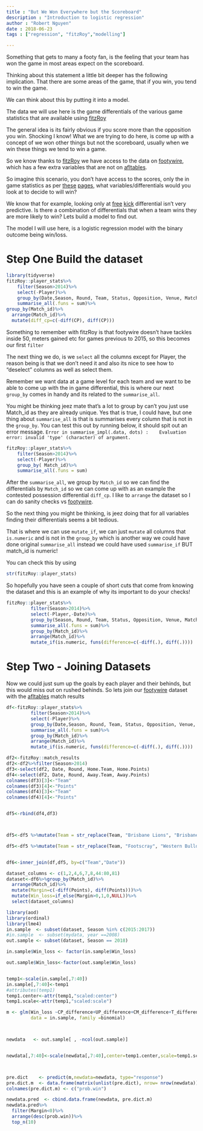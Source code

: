 ```yaml
---
title : "But We Won Everywhere but the Scoreboard"
description : "Introduction to logistic regression"
author : "Robert Nguyen"
date : 2018-06-23
tags : ["regression", "fitzRoy","modelling"]

---
```


Something that gets to many a footy fan, is the feeling that your team has won the game in most areas expect on the scoreboard. 

Thinking about this statement a little bit deeper has the following implication. That there are some areas of the game, that if you win, you tend to win the game. 

We can think about this by putting it into a model. 


The data we will use here is the game differentials of the various game statistics that are available using [fitzRoy](https://github.com/jimmyday12/fitzRoy)


The general idea is its fairly obvious if you score more than the opposition you win. Shocking I know! What we are trying to do here, is come up with a concept of we won other things but not the scoreboard, usually when we win these things we tend to win a game. 

So we know thanks to [fitzRoy](https://github.com/jimmyday12/fitzRoy) we have access to the data on [footywire](https://www.footywire.com/), which has a few extra variables that are not on [afltables](https://afltables.com/afl/afl_index.html). 

So imagine this scenario, you don't have access to the scores, only the in game statistics as per [these](https://www.footywire.com/afl/footy/ft_match_statistics?mid=9626) [pages](https://www.footywire.com/afl/footy/ft_match_statistics?mid=9626&advv=Y), what variables/differentials would you look at to decide to will win? 

We know that for example, looking only at [free](https://analysisofafl.netlify.com/makemeauser/2018-06-25-a-different-free-kick-ladder/) [kick](https://www.triplem.com.au/sport/afl/news/afl-free-kick-differential-ladder-round-14-2018) differential isn't very predictive. Is there a combination of differentials that when a team wins they are more likely to win? Lets build a model to find out. 


The model I will use here, is a logistic regression model with the binary outcome being win/loss. 

# Step One Build the dataset

```r
library(tidyverse)
fitzRoy::player_stats%>%
    filter(Season>2014)%>%
    select(-Player)%>%
    group_by(Date,Season, Round, Team, Status, Opposition, Venue, Match_id)%>%
    summarise_all(.funs = sum)%>%
group_by(Match_id)%>%
  arrange(Match_id)%>%
  mutate(diff_cp=c(-diff(CP), diff(CP)))

```


Something to remember with fitzRoy is that footywire doesn't have tackles inside 50, meters gained etc for games previous to 2015, so this becomes our first `filter` 

The next thing we do, is we `select` all the columns except for Player, the reason being is that we don't need it and also its nice to see how to "deselect" columns as well as select them. 

Remember we want data at a game level for each team and we want to be able to come up with the in game differential, this is where our next `group_by` comes in handy and its related to the `summarise_all`. 

You might be thinking jeez mate that's a lot to group by can't you just use Match_id as they are already unique. Yes that is true, I could have, but one thing about `summarise_all` is that is summarises every column that is not in the `group_by`. You can test this out by running below, it should spit out an error message. `Error in summarise_impl(.data, dots) : 
  Evaluation error: invalid 'type' (character) of argument.`
  
```r

fitzRoy::player_stats%>%
    filter(Season>2014)%>%
    select(-Player)%>%
    group_by( Match_id)%>%
    summarise_all(.funs = sum)
```

After the `summarise_all`, we group by `Match_id` so we can find the differentials by `Match_id` so we can come up with as an example the contested possession differential `diff_cp`. I like to `arrange` the dataset so I can do sanity checks vs [footywire](https://www.footywire.com/afl/footy/ft_match_statistics?mid=9626).

So the next thing you might be thinking, is jeez doing that for all variables finding their differentials seems a bit tedious. 

That is where we can use `mutate_if`, we can just `mutate` all columns that `is.numeric` and is not in the `group_by` which is another way we could have done original `summarise_all` instead we could have used `summarise_if` BUT match_id is numeric!

You can check this by using 
```r
str(fitzRoy::player_stats)
```

So hopefully you have seen a couple of short cuts that come from knowing the dataset and this is an example of why its important to do your checks! 




```r
fitzRoy::player_stats%>%
         filter(Season>2014)%>%
         select(-Player,-Date)%>%
         group_by(Season, Round, Team, Status, Opposition, Venue, Match_id)%>%
         summarise_all(.funs = sum)%>%
         group_by(Match_id)%>%
         arrange(Match_id)%>%
         mutate_if(is.numeric, funs(difference=c(-diff(.), diff(.))))

```

# Step Two - Joining Datasets

Now we could just sum up the goals by each player and their behinds, but this would miss out on rushed behinds. So lets join our [footywire](https://www.footywire.com) dataset with the [afltables](https://afltables.com/afl/seas/2018.html) match results



```r
df<-fitzRoy::player_stats%>%
         filter(Season>2014)%>%
         select(-Player)%>%
         group_by(Date,Season, Round, Team, Status, Opposition, Venue, Match_id)%>%
         summarise_all(.funs = sum)%>%
         group_by(Match_id)%>%
         arrange(Match_id)%>%
         mutate_if(is.numeric, funs(difference=c(-diff(.), diff(.))))

df2<-fitzRoy::match_results
df2<-df2%>%filter(Season>2014)
df3<-select(df2, Date, Round, Home.Team, Home.Points)
df4<-select(df2, Date, Round, Away.Team, Away.Points)
colnames(df3)[3]<-"Team"
colnames(df3)[4]<-"Points"
colnames(df4)[3]<-"Team"
colnames(df4)[4]<-"Points"


df5<-rbind(df4,df3)



df5<-df5 %>%mutate(Team = str_replace(Team, "Brisbane Lions", "Brisbane"))

df5<-df5 %>%mutate(Team = str_replace(Team, "Footscray", "Western Bulldogs"))


df6<-inner_join(df,df5, by=c("Team","Date"))

dataset_columns <- c(1,2,4,6,7,8,44:80,81)
dataset<-df6%>%group_by(Match_id)%>%
  arrange(Match_id)%>%
  mutate(Margin=c(-diff(Points), diff(Points)))%>%
  mutate(Win_loss=if_else(Margin>0,1,0,NULL))%>%
  select(dataset_columns)


```





```r
library(aod)
library(ordinal)
library(lme4)
in.sample  <- subset(dataset, Season %in% c(2015:2017))
#in.sample  <- subset(mydata, year ==2008)
out.sample <- subset(dataset, Season == 2018)

in.sample$Win_loss <- factor(in.sample$Win_loss)

out.sample$Win_loss<-factor(out.sample$Win_loss)


temp1<-scale(in.sample[,7:40])
in.sample[,7:40]<-temp1
#attributes(temp1)
temp1.center<-attr(temp1,"scaled:center")
temp1.scale<-attr(temp1,"scaled:scale")

m <- glm(Win_loss ~CP_difference+UP_difference+CM_difference+T_difference, 
         data = in.sample, family =binomial)



newdata   <- out.sample[ , -ncol(out.sample)]


newdata[,7:40]<-scale(newdata[,7:40],center=temp1.center,scale=temp1.scale) 



pre.dict    <- predict(m,newdata=newdata, type="response")
pre.dict.m  <- data.frame(matrix(unlist(pre.dict), nrow= nrow(newdata)))
colnames(pre.dict.m) <- c("prob.win")

newdata.pred  <- cbind.data.frame(newdata, pre.dict.m)
newdata.pred%>%
  filter(Margin<0)%>%
  arrange(desc(prob.win))%>%
  top_n(10)

```


